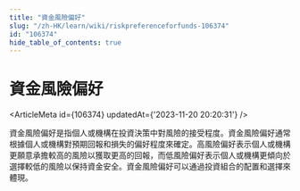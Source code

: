 ```yaml
---
title: "資金風險偏好"
slug: "/zh-HK/learn/wiki/riskpreferenceforfunds-106374"
id: "106374"
hide_table_of_contents: true
---
```



# 資金風險偏好

<ArticleMeta id={106374} updatedAt={'2023-11-20 20:20:31'} />
<div className='border-solid border-b border-t-0 my-4 border-[var(--ifm-color-gray-300)]' />

資金風險偏好是指個人或機構在投資決策中對風險的接受程度。資金風險偏好通常根據個人或機構對預期回報和損失的偏好程度來確定。高風險偏好表示個人或機構更願意承擔較高的風險以獲取更高的回報，而低風險偏好表示個人或機構更傾向於選擇較低的風險以保持資金安全。資金風險偏好可以通過投資組合的配置和選擇來體現。

